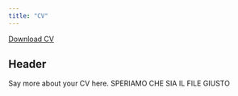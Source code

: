 ```yaml
---
title: "CV"
---
```


<a href="CV.pdf#" class="download" title="Download CV as PDF">Download CV</a>			

## Header

Say more about your CV here.
SPERIAMO CHE SIA IL FILE GIUSTO